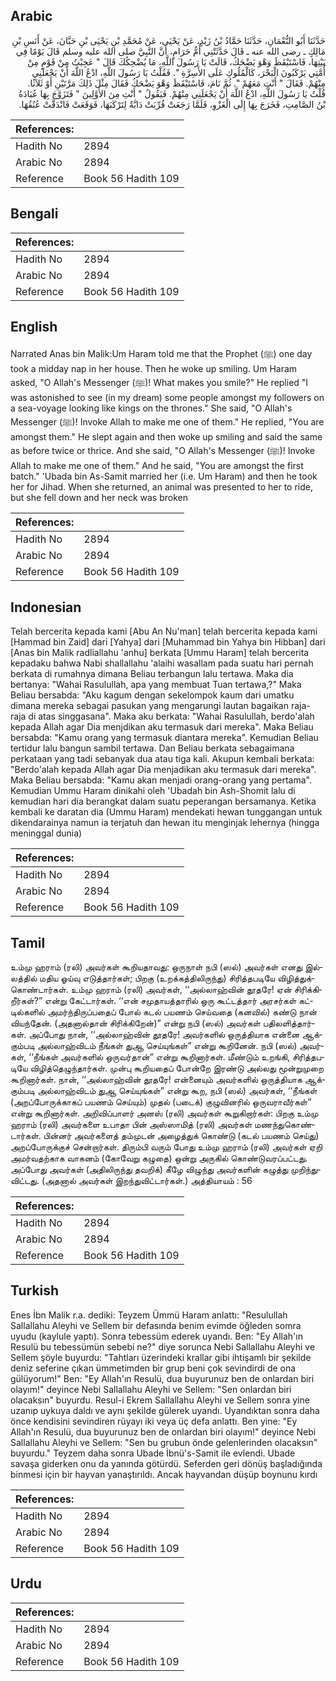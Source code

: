 ## Arabic


<div dir="rtl" lang="ar" style={{fontSize:'larger',backgroundColor:'#f8f9fa',padding:20}}>
حَدَّثَنَا أَبُو النُّعْمَانِ، حَدَّثَنَا حَمَّادُ بْنُ زَيْدٍ، عَنْ يَحْيَى، عَنْ مُحَمَّدِ بْنِ يَحْيَى بْنِ حَبَّانَ، عَنْ أَنَسِ بْنِ مَالِكٍ ـ رضى الله عنه ـ قَالَ حَدَّثَتْنِي أُمُّ حَرَامٍ، أَنَّ النَّبِيَّ صلى الله عليه وسلم قَالَ يَوْمًا فِي بَيْتِهَا، فَاسْتَيْقَظَ وَهْوَ يَضْحَكُ، قَالَتْ يَا رَسُولَ اللَّهِ، مَا يُضْحِكُكَ قَالَ ‏"‏ عَجِبْتُ مِنْ قَوْمٍ مِنْ أُمَّتِي يَرْكَبُونَ الْبَحْرَ، كَالْمُلُوكِ عَلَى الأَسِرَّةِ ‏"‏‏.‏ فَقُلْتُ يَا رَسُولَ اللَّهِ، ادْعُ اللَّهَ أَنْ يَجْعَلَنِي مِنْهُمْ‏.‏ فَقَالَ ‏"‏ أَنْتِ مَعَهُمْ ‏"‏‏.‏ ثُمَّ نَامَ، فَاسْتَيْقَظَ وَهْوَ يَضْحَكُ فَقَالَ مِثْلَ ذَلِكَ مَرَّتَيْنِ أَوْ ثَلاَثًا‏.‏ قُلْتُ يَا رَسُولَ اللَّهِ، ادْعُ اللَّهَ أَنْ يَجْعَلَنِي مِنْهُمْ‏.‏ فَيَقُولُ ‏"‏ أَنْتِ مِنَ الأَوَّلِينَ ‏"‏ فَتَزَوَّجَ بِهَا عُبَادَةُ بْنُ الصَّامِتِ، فَخَرَجَ بِهَا إِلَى الْغَزْوِ، فَلَمَّا رَجَعَتْ قُرِّبَتْ دَابَّةٌ لِتَرْكَبَهَا، فَوَقَعَتْ فَانْدَقَّتْ عُنُقُهَا‏.‏
</div>
<div style={{backgroundColor:'#f8f9fa',padding:20, marginBottom: 10}}><table> <thead> <tr> <th>References:</th> <th></th> </tr> </thead> <tbody><tr><td>Hadith No</td><td>2894</td></tr><tr><td>Arabic No</td><td>2894</td></tr><tr><td>Reference</td><td>Book 56 Hadith 109</td></tr></tbody></table></div>

## Bengali


<div dir="ltr" lang="bn" style={{fontSize:'larger',backgroundColor:'#f8f9fa',padding:20}}>

</div>
<div style={{backgroundColor:'#f8f9fa',padding:20, marginBottom: 10}}><table> <thead> <tr> <th>References:</th> <th></th> </tr> </thead> <tbody><tr><td>Hadith No</td><td>2894</td></tr><tr><td>Arabic No</td><td>2894</td></tr><tr><td>Reference</td><td>Book 56 Hadith 109</td></tr></tbody></table></div>

## English


<div dir="ltr" lang="en" style={{fontSize:'larger',backgroundColor:'#f8f9fa',padding:20}}>
Narrated Anas bin Malik:Um Haram told me that the Prophet (ﷺ) one day took a midday nap in her house. Then he woke up smiling. Um Haram asked, "O Allah's Messenger (ﷺ)! What makes you smile?" He replied "I was astonished to see (in my dream) some people amongst my followers on a sea-voyage looking like kings on the thrones." She said, "O Allah's Messenger (ﷺ)! Invoke Allah to make me one of them." He replied, "You are amongst them." He slept again and then woke up smiling and said the same as before twice or thrice. And she said, "O Allah's Messenger (ﷺ)! Invoke Allah to make me one of them." And he said, "You are amongst the first batch." 'Ubada bin As-Samit married her (i.e. Um Haram) and then he took her for Jihad. When she returned, an animal was presented to her to ride, but she fell down and her neck was broken
</div>
<div style={{backgroundColor:'#f8f9fa',padding:20, marginBottom: 10}}><table> <thead> <tr> <th>References:</th> <th></th> </tr> </thead> <tbody><tr><td>Hadith No</td><td>2894</td></tr><tr><td>Arabic No</td><td>2894</td></tr><tr><td>Reference</td><td>Book 56 Hadith 109</td></tr></tbody></table></div>

## Indonesian


<div dir="ltr" lang="id" style={{fontSize:'larger',backgroundColor:'#f8f9fa',padding:20}}>
Telah bercerita kepada kami [Abu An Nu'man] telah bercerita kepada kami [Hammad bin Zaid] dari [Yahya] dari [Muhammad bin Yahya bin Hibban] dari [Anas bin Malik radliallahu 'anhu] berkata [Ummu Haram] telah bercerita kepadaku bahwa Nabi shallallahu 'alaihi wasallam pada suatu hari pernah berkata di rumahnya dimana Beliau terbangun lalu tertawa. Maka dia bertanya: "Wahai Rasulullah, apa yang membuat Tuan tertawa,?" Maka Beliau bersabda: "Aku kagum dengan sekelompok kaum dari umatku dimana mereka sebagai pasukan yang mengarungi lautan bagaikan raja-raja di atas singgasana". Maka aku berkata: "Wahai Rasulullah, berdo'alah kepada Allah agar Dia menjdikan aku termasuk dari mereka". Maka Beliau bersabda: "Kamu orang yang termasuk diantara mereka". Kemudian Beliau tertidur lalu bangun sambil tertawa. Dan Beliau berkata sebagaimana perkataan yang tadi sebanyak dua atau tiga kali. Akupun kembali berkata: "Berdo'alah kepada Allah agar Dia menjadikan aku termasuk dari mereka". Maka Beliau bersabda: "Kamu akan menjadi orang-orang yang pertama". Kemudian Ummu Haram dinikahi oleh 'Ubadah bin Ash-Shomit lalu di kemudian hari dia berangkat dalam suatu peperangan bersamanya. Ketika kembali ke daratan dia (Ummu Haram) mendekati hewan tunggangan untuk dikendarainya namun ia terjatuh dan hewan itu menginjak lehernya (hingga meninggal dunia)
</div>
<div style={{backgroundColor:'#f8f9fa',padding:20, marginBottom: 10}}><table> <thead> <tr> <th>References:</th> <th></th> </tr> </thead> <tbody><tr><td>Hadith No</td><td>2894</td></tr><tr><td>Arabic No</td><td>2894</td></tr><tr><td>Reference</td><td>Book 56 Hadith 109</td></tr></tbody></table></div>

## Tamil


<div dir="ltr" lang="ta" style={{fontSize:'larger',backgroundColor:'#f8f9fa',padding:20}}>
உம்மு ஹராம் (ரலி) அவர்கள் கூறியதாவது: ஒருநாள் நபி (ஸல்) அவர்கள் எனது இல்லத்தில் மதிய ஓய்வு எடுத்தார்கள்; பிறகு (உறக்கத்திலிருந்து) சிரித்தபடியே விழித்துக்கொண்டார்கள். உம்மு ஹராம் (ரலி) அவர்கள், ‘‘அல்லாஹ்வின் தூதரே! ஏன் சிரிக்கிறீர்கள்?” என்று கேட்டார்கள். ‘‘என் சமுதாயத்தாரில் ஒரு கூட்டத்தார் அரசர்கள் கட்டில்களில் அமர்ந்திருப்பதைப் போல் கடல் பயணம் செய்வதை (கனவில்) கண்டு நான் வியந்தேன். (அதனால்தான் சிரிக்கிறேன்)” என்று நபி (ஸல்) அவர்கள் பதிலளித்தார்கள். அப்போது நான், ‘‘அல்லாஹ்வின் தூதரே! அவர்களில் ஒருத்தியாக என்னை ஆக்கும்படி அல்லாஹ்விடம் நீங்கள் துஆ செய்யுங்கள்” என்று கூறினேன். நபி (ஸல்) அவர்கள், ‘‘நீங்கள் அவர்களில் ஒருவர்தான்” என்று கூறினார்கள். மீண்டும் உறங்கி, சிரித்தபடியே விழித்தெழுந்தார்கள். முன்பு கூறியதைப் போன்றே இரண்டு அல்லது மூன்றுமுறை கூறினார்கள். நான், ‘‘அல்லாஹ்வின் தூதரே! என்னையும் அவர்களில் ஒருத்தியாக ஆக்கும்படி அல்லாஹ்விடம் துஆ செய்யுங்கள்” என்று கூற, நபி (ஸல்) அவர்கள், ‘‘நீங்கள் (அறப்போருக்காகப் பயணம் செய்யும்) முதல் (படைக்) குழுவினரில் ஒருவராவீர்கள்” என்று கூறினார்கள். அறிவிப்பாளர் அனஸ் (ரலி) அவர்கள் கூறுகிறார்கள்: பிறகு உம்மு ஹராம் (ரலி) அவர்களை உபாதா பின் அஸ்ஸாமித் (ரலி) அவர்கள் மணந்துகொண்டார்கள். பின்னர் அவர்களைத் தம்முடன் அழைத்துக் கொண்டு (கடல் பயணம் செய்து) அறப்போருக்குச் சென்றார்கள். திரும்பி வரும் போது உம்மு ஹராம் (ரலி) அவர்கள் ஏறி அமர்வதற்காக வாகனம் (கோவேறு கழுதை) ஒன்று அருகில் கொண்டுவரப்பட்டது. அப்போது அவர்கள் (அதிலிருந்து தவறிக்) கீழே விழுந்து அவர்களின் கழுத்து முறிந்துவிட்டது. (அதனால் அவர்கள் இறந்துவிட்டார்கள்.) அத்தியாயம் : 56
</div>
<div style={{backgroundColor:'#f8f9fa',padding:20, marginBottom: 10}}><table> <thead> <tr> <th>References:</th> <th></th> </tr> </thead> <tbody><tr><td>Hadith No</td><td>2894</td></tr><tr><td>Arabic No</td><td>2894</td></tr><tr><td>Reference</td><td>Book 56 Hadith 109</td></tr></tbody></table></div>

## Turkish


<div dir="ltr" lang="tr" style={{fontSize:'larger',backgroundColor:'#f8f9fa',padding:20}}>
Enes İbn Malik r.a. dediki: Teyzem Ümmü Haram anlattı: "Resulullah Sallallahu Aleyhi ve Sellem bir defasında benim evimde öğleden somra uyudu (kaylule yaptı). Sonra tebessüm ederek uyandı. Ben: "Ey Allah'ın Resulü bu tebessümün sebebi ne?" diye sorunca Nebi Sallallahu Aleyhi ve Sellem şöyle buyurdu: "Tahtları üzerindeki krallar gibi ihtişamlı bir şekilde deniz seferine çıkan ümmetimden bir grup beni çok sevindirdi de ona gülüyorum!" Ben: "Ey Allah'ın Resulü, dua buyurunuz ben de onlardan biri olayım!" deyince Nebi Sallallahu Aleyhi ve Sellem: "Sen onlardan biri olacaksın" buyurdu. Resul-i Ekrem Sallallahu Aleyhi ve Sellem sonra yine uzanıp uykuya daldı ve aynı şekilde gülerek uyandı. Uyandıktan sonra daha önce kendisini sevindiren rüyayı iki veya üç defa anlattı. Ben yine: "Ey Allah'ın Resulü, dua buyurunuz ben de onlardan biri olayım!" deyince Nebi Sallallahu Aleyhi ve Sellem: "Sen bu grubun önde gelenlerinden olacaksın" buyurdu." Teyzem daha sonra Ubade İbnü's-Samit ile evlendi. Ubade savaşa giderken onu da yanında götürdü. Seferden geri dönüş başladığında binmesi için bir hayvan yanaştırıldı. Ancak hayvandan düşüp boynunu kırdı
</div>
<div style={{backgroundColor:'#f8f9fa',padding:20, marginBottom: 10}}><table> <thead> <tr> <th>References:</th> <th></th> </tr> </thead> <tbody><tr><td>Hadith No</td><td>2894</td></tr><tr><td>Arabic No</td><td>2894</td></tr><tr><td>Reference</td><td>Book 56 Hadith 109</td></tr></tbody></table></div>

## Urdu


<div dir="rtl" lang="ur" style={{fontSize:'larger',backgroundColor:'#f8f9fa',padding:20}}>

</div>
<div style={{backgroundColor:'#f8f9fa',padding:20, marginBottom: 10}}><table> <thead> <tr> <th>References:</th> <th></th> </tr> </thead> <tbody><tr><td>Hadith No</td><td>2894</td></tr><tr><td>Arabic No</td><td>2894</td></tr><tr><td>Reference</td><td>Book 56 Hadith 109</td></tr></tbody></table></div>